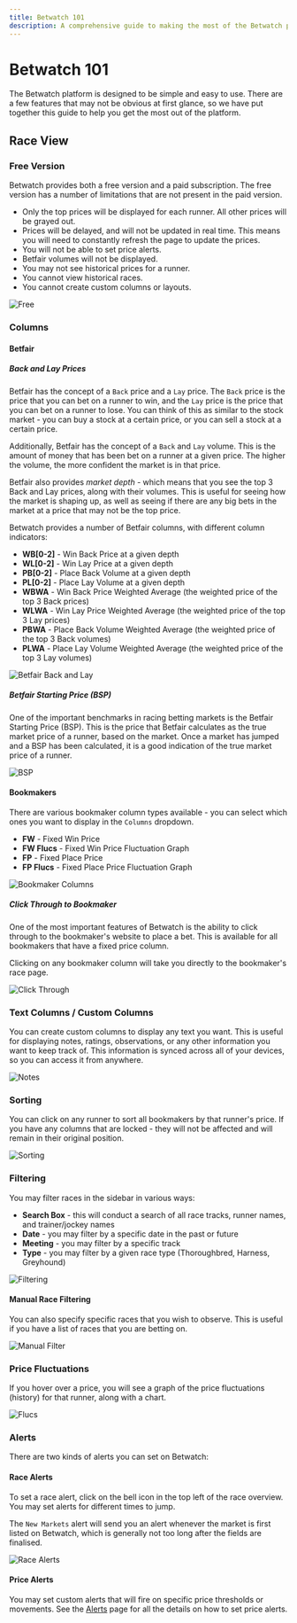 ```yaml
---
title: Betwatch 101
description: A comprehensive guide to making the most of the Betwatch platform. Learn how to use the Betwatch platform to its full potential.
---
```


# Betwatch 101

The Betwatch platform is designed to be simple and easy to use. There are a few features that may not be obvious at first glance, so we have put together this guide to help you get the most out of the platform.

## Race View

### Free Version

Betwatch provides both a free version and a paid subscription. The free version has a number of limitations that are not present in the paid version.

- Only the top prices will be displayed for each runner. All other prices will be grayed out.
- Prices will be delayed, and will not be updated in real time. This means you will need to constantly refresh the page to update the prices.
- You will not be able to set price alerts.
- Betfair volumes will not be displayed.
- You may not see historical prices for a runner.
- You cannot view historical races.
- You cannot create custom columns or layouts.

![Free](/free-1.png)

### Columns

#### Betfair

##### Back and Lay Prices

Betfair has the concept of a `Back` price and a `Lay` price. The `Back` price is the price that you can bet on a runner to win, and the `Lay` price is the price that you can bet on a runner to lose.
You can think of this as similar to the stock market - you can buy a stock at a certain price, or you can sell a stock at a certain price.

Additionally, Betfair has the concept of a `Back` and `Lay` volume. This is the amount of money that has been bet on a runner at a given price. The higher the volume, the more confident the market is in that price.

Betfair also provides _market depth_ - which means that you see the top 3 Back and Lay prices, along with their volumes. This is useful for seeing how the market is shaping up, as well as seeing if there are any big bets in the market at a price that may not be the top price.

Betwatch provides a number of Betfair columns, with different column indicators:

- **WB[0-2]** - Win Back Price at a given depth
- **WL[0-2]** - Win Lay Price at a given depth
- **PB[0-2]** - Place Back Volume at a given depth
- **PL[0-2]** - Place Lay Volume at a given depth
- **WBWA** - Win Back Price Weighted Average (the weighted price of the top 3 Back prices)
- **WLWA** - Win Lay Price Weighted Average (the weighted price of the top 3 Lay prices)
- **PBWA** - Place Back Volume Weighted Average (the weighted price of the top 3 Back volumes)
- **PLWA** - Place Lay Volume Weighted Average (the weighted price of the top 3 Lay volumes)

![Betfair Back and Lay](/betfair-1.png)

##### Betfair Starting Price (BSP)

One of the important benchmarks in racing betting markets is the Betfair Starting Price (BSP). This is the price that Betfair calculates as the true market price of a runner, based on the market. Once a market has jumped and a BSP has been calculated, it is a good indication of the true market price of a runner.

![BSP](/bsp.png)

#### Bookmakers

There are various bookmaker column types available - you can select which ones you want to display in the `Columns` dropdown.

- **FW** - Fixed Win Price
- **FW Flucs** - Fixed Win Price Fluctuation Graph
- **FP** - Fixed Place Price
- **FP Flucs** - Fixed Place Price Fluctuation Graph

![Bookmaker Columns](/bookmaker-columns.png)

##### Click Through to Bookmaker

One of the most important features of Betwatch is the ability to click through to the bookmaker's website to place a bet. This is available for all bookmakers that have a fixed price column.

Clicking on any bookmaker column will take you directly to the bookmaker's race page.

![Click Through](/click-through.gif)

### Text Columns / Custom Columns

You can create custom columns to display any text you want. This is useful for displaying notes, ratings, observations, or any other information you want to keep track of. This information is synced across all of your devices, so you can access it from anywhere.

![Notes](/notes.png)

### Sorting

You can click on any runner to sort all bookmakers by that runner's price. If you have any columns that are locked - they will not be affected and will remain in their original position.

![Sorting](/sorting.gif)

### Filtering

You may filter races in the sidebar in various ways:

- **Search Box** - this will conduct a search of all race tracks, runner names, and trainer/jockey names
- **Date** - you may filter by a specific date in the past or future
- **Meeting** - you may filter by a specific track
- **Type** - you may filter by a given race type (Thoroughbred, Harness, Greyhound)

![Filtering](/filtering-1.png)

#### Manual Race Filtering

You can also specify specific races that you wish to observe. This is useful if you have a list of races that you are betting on.

![Manual Filter](/manual-filter.gif)

### Price Fluctuations

If you hover over a price, you will see a graph of the price fluctuations (history) for that runner, along with a chart.

![Flucs](/flucs-1.png)

### Alerts

There are two kinds of alerts you can set on Betwatch:

#### Race Alerts

To set a race alert, click on the bell icon in the top left of the race overview.
You may set alerts for different times to jump.

The `New Markets` alert will send you an alert whenever the market is first listed on Betwatch, which is generally not too long after the fields are finalised.

![Race Alerts](/race-alerts-1.png)

#### Price Alerts

You may set custom alerts that will fire on specific price thresholds or movements.
See the [Alerts](/alerts) page for all the details on how to set price alerts.
